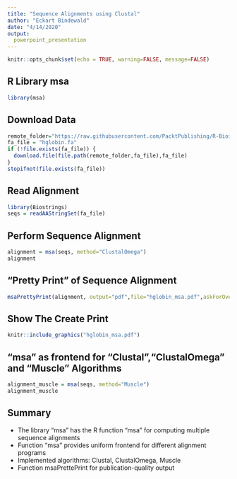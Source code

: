 ```yaml
---
title: "Sequence Alignments using Clustal"
author: "Eckart Bindewald"
date: "4/14/2020"
output:
  powerpoint_presentation
---
```


```r
knitr::opts_chunk$set(echo = TRUE, warning=FALSE, message=FALSE)
```

## R Library msa

```r
library(msa)
```

## Download Data

```r
remote_folder="https://raw.githubusercontent.com/PacktPublishing/R-Bioinformatics-Cookbook/master/datasets/Chapter03"
fa_file = "hglobin.fa"
if (!file.exists(fa_file)) {
  download.file(file.path(remote_folder,fa_file),fa_file)
}
stopifnot(file.exists(fa_file))
```

## Read Alignment

```r
library(Biostrings)
seqs = readAAStringSet(fa_file)
```

## Perform Sequence Alignment

```r
alignment = msa(seqs, method="ClustalOmega")
alignment
```

## "Pretty Print" of Sequence Alignment

```r
msaPrettyPrint(alignment, output="pdf",file="hglobin_msa.pdf",askForOverwrite = FALSE)
```


## Show The Create Print

```r
knitr::include_graphics("hglobin_msa.pdf")
```


## "msa" as frontend for "Clustal","ClustalOmega" and "Muscle" Algorithms

```r
alignment_muscle = msa(seqs, method="Muscle")
alignment_muscle
```

## Summary

* The library "msa" has the R function "msa" for computing multiple sequence alignments
* Function "msa" provides uniform frontend for different alignment programs
* Implemented algorithms: Clustal, ClustalOmega, Muscle
* Function msaPrettePrint for publication-quality output



